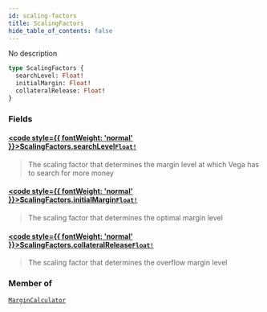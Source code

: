 ```yaml
---
id: scaling-factors
title: ScalingFactors
hide_table_of_contents: false
---
```








No description

```graphql
type ScalingFactors {
  searchLevel: Float!
  initialMargin: Float!
  collateralRelease: Float!
}
```


### Fields

#### [<code style={{ fontWeight: 'normal' }}>ScalingFactors.<b>searchLevel</b></code>](#)<Bullet />[`Float!`](/mainnet/api/graphql/scalars/float) <Badge class="secondary" text="non-null"/> <Badge class="secondary" text="scalar"/>
> The scaling factor that determines the margin level at which Vega has to search for more money
> 

#### [<code style={{ fontWeight: 'normal' }}>ScalingFactors.<b>initialMargin</b></code>](#)<Bullet />[`Float!`](/mainnet/api/graphql/scalars/float) <Badge class="secondary" text="non-null"/> <Badge class="secondary" text="scalar"/>
> The scaling factor that determines the optimal margin level
> 

#### [<code style={{ fontWeight: 'normal' }}>ScalingFactors.<b>collateralRelease</b></code>](#)<Bullet />[`Float!`](/mainnet/api/graphql/scalars/float) <Badge class="secondary" text="non-null"/> <Badge class="secondary" text="scalar"/>
> The scaling factor that determines the overflow margin level
> 



### Member of

[`MarginCalculator`](/mainnet/api/graphql/objects/margin-calculator)  <Badge class="secondary" text="object"/>



